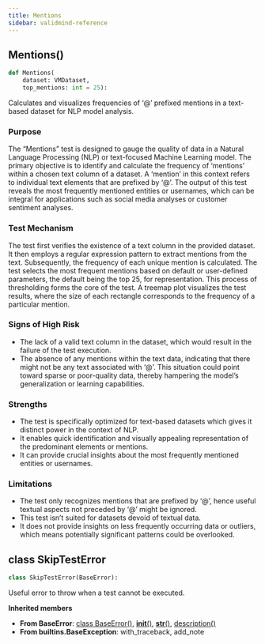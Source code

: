 ```yaml
---
title: Mentions
sidebar: validmind-reference
---
```


## Mentions[()]{.muted}

<!-- function.qmd.jinja2 - function signature -->

```python
def Mentions(
    dataset: VMDataset,
    top_mentions: int = 25):
```

Calculates and visualizes frequencies of '@' prefixed mentions in a text-based dataset for NLP model analysis.

### Purpose

The "Mentions" test is designed to gauge the quality of data in a Natural Language Processing (NLP) or text-focused Machine Learning model. The primary objective is to identify and calculate the frequency of 'mentions' within a chosen text column of a dataset. A 'mention' in this context refers to individual text elements that are prefixed by '@'. The output of this test reveals the most frequently mentioned entities or usernames, which can be integral for applications such as social media analyses or customer sentiment analyses.

### Test Mechanism

The test first verifies the existence of a text column in the provided dataset. It then employs a regular expression pattern to extract mentions from the text. Subsequently, the frequency of each unique mention is calculated. The test selects the most frequent mentions based on default or user-defined parameters, the default being the top 25, for representation. This process of thresholding forms the core of the test. A treemap plot visualizes the test results, where the size of each rectangle corresponds to the frequency of a particular mention.

### Signs of High Risk

- The lack of a valid text column in the dataset, which would result in the failure of the test execution.
- The absence of any mentions within the text data, indicating that there might not be any text associated with '@'. This situation could point toward sparse or poor-quality data, thereby hampering the model's generalization or learning capabilities.

### Strengths

- The test is specifically optimized for text-based datasets which gives it distinct power in the context of NLP.
- It enables quick identification and visually appealing representation of the predominant elements or mentions.
- It can provide crucial insights about the most frequently mentioned entities or usernames.

### Limitations

- The test only recognizes mentions that are prefixed by '@', hence useful textual aspects not preceded by '@' might be ignored.
- This test isn't suited for datasets devoid of textual data.
- It does not provide insights on less frequently occurring data or outliers, which means potentially significant patterns could be overlooked.

## [class]{.muted} SkipTestError

<!-- class.qmd.jinja2 - class definition -->

```python
class SkipTestError(BaseError):
```

Useful error to throw when a test cannot be executed.

**Inherited members**

- **From BaseError**: [class BaseError[()]{.muted}](#class-baseerror), [__init__[()]{.muted}](#__init__), [__str__[()]{.muted}](#__str__), [description[()]{.muted}](#description)
- **From builtins.BaseException**: with_traceback, add_note
